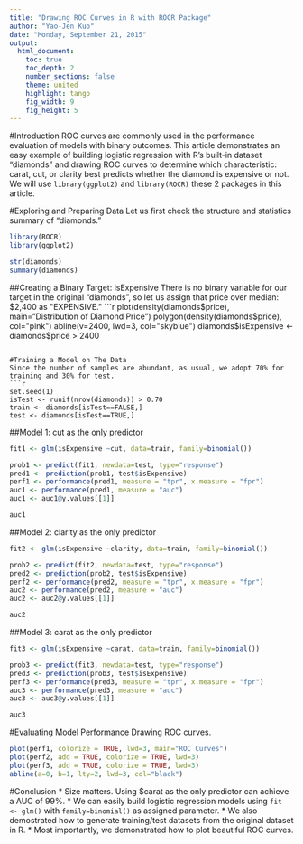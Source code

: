 ```yaml
---
title: "Drawing ROC Curves in R with ROCR Package"
author: "Yao-Jen Kuo"
date: "Monday, September 21, 2015"
output: 
  html_document:
    toc: true
    toc_depth: 2
    number_sections: false
    theme: united
    highlight: tango
    fig_width: 9
    fig_height: 5
---
```


#Introduction
ROC curves are commonly used in the performance evaluation of models with binary outcomes. This article demonstrates an easy example of building logistic regression with R's built-in dataset "diamonds" and drawing ROC curves to determine which characteristic: carat, cut, or clarity best predicts whether the diamond is expensive or not.
We will use `library(ggplot2)` and `library(ROCR)` these 2 packages in this article.

#Exploring and Preparing Data
Let us first check the structure and statistics summary of "diamonds."
```r
library(ROCR)
library(ggplot2)
```
```r
str(diamonds)
summary(diamonds)
```

##Creating a Binary Target: isExpensive
There is no binary variable for our target in the original "diamonds", so let us assign that price over median: $2,400 as "EXPENSIVE."
```r
plot(density(diamonds$price), main="Distribution of Diamond Price")
polygon(density(diamonds$price), col="pink")
abline(v=2400, lwd=3, col="skyblue")
diamonds$isExpensive <- diamonds$price > 2400
```

#Training a Model on The Data
Since the number of samples are abundant, as usual, we adopt 70% for training and 30% for test.
```r
set.seed(1)
isTest <- runif(nrow(diamonds)) > 0.70
train <- diamonds[isTest==FALSE,]
test <- diamonds[isTest==TRUE,]
```

##Model 1: cut as the only predictor
```r
fit1 <- glm(isExpensive ~cut, data=train, family=binomial())
```
```r
prob1 <- predict(fit1, newdata=test, type="response")
pred1 <- prediction(prob1, test$isExpensive)
perf1 <- performance(pred1, measure = "tpr", x.measure = "fpr")
auc1 <- performance(pred1, measure = "auc")
auc1 <- auc1@y.values[[1]]
```
```r
auc1
```

##Model 2: clarity as the only predictor
```r
fit2 <- glm(isExpensive ~clarity, data=train, family=binomial())
```
```r
prob2 <- predict(fit2, newdata=test, type="response")
pred2 <- prediction(prob2, test$isExpensive)
perf2 <- performance(pred2, measure = "tpr", x.measure = "fpr")
auc2 <- performance(pred2, measure = "auc")
auc2 <- auc2@y.values[[1]]
```
```r
auc2
```

##Model 3: carat as the only predictor
```r
fit3 <- glm(isExpensive ~carat, data=train, family=binomial())
```
```r
prob3 <- predict(fit3, newdata=test, type="response")
pred3 <- prediction(prob3, test$isExpensive)
perf3 <- performance(pred3, measure = "tpr", x.measure = "fpr")
auc3 <- performance(pred3, measure = "auc")
auc3 <- auc3@y.values[[1]]
```
```r
auc3
```

#Evaluating Model Performance
Drawing ROC curves.
```r
plot(perf1, colorize = TRUE, lwd=3, main="ROC Curves")
plot(perf2, add = TRUE, colorize = TRUE, lwd=3)
plot(perf3, add = TRUE, colorize = TRUE, lwd=3)
abline(a=0, b=1, lty=2, lwd=3, col="black")
```

#Conclusion
* Size matters. Using $carat as the only predictor can achieve a AUC of 99%.
* We can easily build logistic regression models using `fit <- glm()` with `family=binomial()` as assigned parameter.
* We also demostrated how to generate training/test datasets from the original dataset in R.
* Most importantly, we demonstrated how to plot beautiful ROC curves.